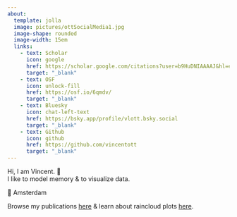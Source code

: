 ```yaml
---
about:
  template: jolla
  image: pictures/ottSocialMedia1.jpg
  image-shape: rounded
  image-width: 15em
  links:
    - text: Scholar
      icon: google
      href: https://scholar.google.com/citations?user=b9HuDNIAAAAJ&hl=en
      target: "_blank"
    - text: OSF
      icon: unlock-fill
      href: https://osf.io/6qmdv/
      target: "_blank"
    - text: Bluesky
      icon: chat-left-text
      href: https://bsky.app/profile/vlott.bsky.social
      target: "_blank"
    - text: Github
      icon: github
      href: https://github.com/vincentott
      target: "_blank"
---
```

Hi, I am Vincent. 🙂  
I like to model memory & to visualize data.  

📍 Amsterdam   

Browse my publications [here](publications.qmd) & learn about raincloud plots [here](raincloudplots.qmd).
